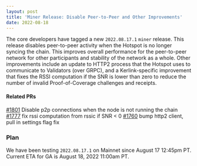 ```yaml
---
layout: post
title: 'Miner Release: Disable Peer-to-Peer and Other Improvements'
date: 2022-08-18
---
```


The core developers have tagged a new `2022.08.17.1` `miner` release. This release disables
peer-to-peer activity when the Hotspot is no longer syncing the chain. This improves overall
performance for the peer-to-peer network for other participants and stability of the network as a
whole. Other improvements include an update to HTTP2 process that the Hotspot uses to communicate to
Validators (over GRPC), and a Kerlink-specific improvement that fixes the RSSI computation if the
SNR is lower than zero to reduce the number of invalid Proof-of-Coverage challenges and receipts.

<!--truncate-->

#### Related PRs

[#1801](https://github.com/helium/miner/pull/1801) Disable p2p connections when the node is not
running the chain [#1777](https://github.com/helium/miner/pull/1777/) fix rssi computation from
rssic if SNR < 0 [#1760](https://github.com/helium/miner/pull/1760/) bump http2 client, pull in
settings flag fix

### Plan

We have been testing `2022.08.17.1` on Mainnet since August 17 12:45pm PT. Current ETA for GA is
August 18, 2022 11:00am PT.
